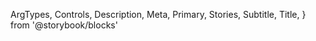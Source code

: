  ArgTypes,
  Controls,
  Description,
  Meta,
  Primary,
  Stories,
  Subtitle,
  Title,
} from '@storybook/blocks'


<Meta of={CheckboxStories} />

<Title />

<Subtitle />

<Description />

---

## Props

The component accepts the following props:

<ArgTypes />

<Stories includePrimary={false} title="Checkboxes" />

## Playground

<Primary />

<Controls />
